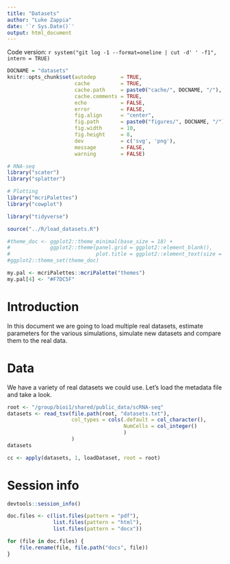 ```yaml
---
title: "Datasets"
author: "Luke Zappia"
date: '`r Sys.Date()`'
output: html_document
---
```


Code version: `r system("git log -1 --format=oneline | cut -d' ' -f1", intern = TRUE)`

```r
DOCNAME = "datasets"
knitr::opts_chunk$set(autodep        = TRUE,
                      cache          = TRUE,
                      cache.path     = paste0("cache/", DOCNAME, "/"),
                      cache.comments = TRUE,
                      echo           = FALSE,
                      error          = FALSE,
                      fig.align      = "center",
                      fig.path       = paste0("figures/", DOCNAME, "/"),
                      fig.width      = 10,
                      fig.height     = 8,
                      dev            = c('svg', 'png'),
                      message        = FALSE,
                      warning        = FALSE)
```

```r
# RNA-seq
library("scater")
library("splatter")

# Plotting
library("mcriPalettes")
library("cowplot")

library("tidyverse")
```

```r
source("../R/load_datasets.R")
```

```r
#theme_doc <- ggplot2::theme_minimal(base_size = 18) +
#             ggplot2::theme(panel.grid = ggplot2::element_blank(),
#                            plot.title = ggplot2::element_text(size = 30))
#ggplot2::theme_set(theme_doc)

my.pal <- mcriPalettes::mcriPalette("themes")
my.pal[4] <- "#F7DC5F"
```

Introduction
============

In this document we are going to load multiple real datasets, estimate
parameters for the various simulations, simulate new datasets and compare them
to the real data.

Data
====

We have a variety of real datasets we could use. Let's load the metadata file
and take a look.

```r
root <- "/group/bioi1/shared/public_data/scRNA-seq"
datasets <- read_tsv(file.path(root, "datasets.txt"),
                     col_types = cols(.default = col_character(),
                                      NumCells = col_integer()
                                      )
                     )
datasets
```

```r
cc <- apply(datasets, 1, loadDataset, root = root)
```



Session info
============

```r
devtools::session_info()
```

```r
doc.files <- c(list.files(pattern = "pdf"),
               list.files(pattern = "html"),
               list.files(pattern = "docx"))

for (file in doc.files) {
    file.rename(file, file.path("docs", file))
}
```

